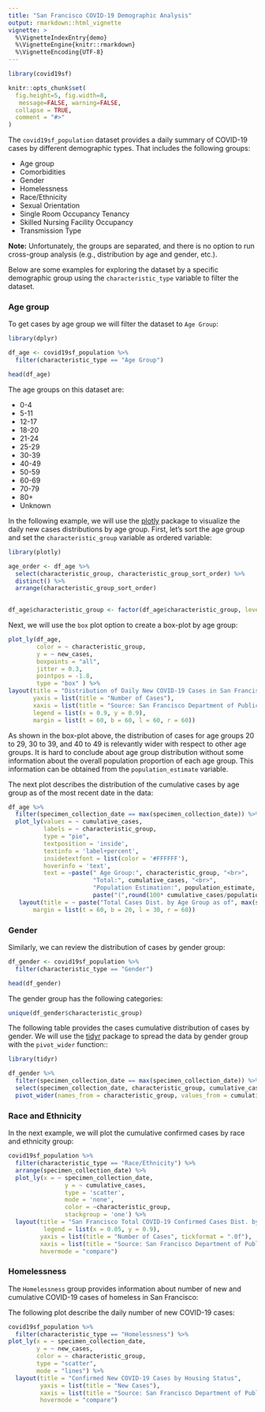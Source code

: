 ```yaml
---
title: "San Francisco COVID-19 Demographic Analysis"
output: rmarkdown::html_vignette
vignette: >
  %\VignetteIndexEntry{demo}
  %\VignetteEngine{knitr::rmarkdown}
  %\VignetteEncoding{UTF-8}
---
```


```r
library(covid19sf)

knitr::opts_chunk$set(
  fig.height=5, fig.width=8,
   message=FALSE, warning=FALSE,
  collapse = TRUE,
  comment = "#>"
)
```


The `covid19sf_population` dataset provides a daily summary of COVID-19 cases by different demographic types. That includes the following groups:

* Age group
* Comorbidities
* Gender
* Homelessness
* Race/Ethnicity
* Sexual Orientation
* Single Room Occupancy Tenancy
* Skilled Nursing Facility Occupancy
* Transmission Type

**Note:** Unfortunately, the groups are separated, and there is no option to run cross-group analysis (e.g., distribution by age and gender, etc.). 

Below are some examples for exploring the dataset by a specific demographic group using the `characteristic_type` variable to filter the dataset.

### Age group

To get cases by age group we will filter the dataset to `Age Group`:

```r
library(dplyr)

df_age <- covid19sf_population %>%
  filter(characteristic_type == "Age Group")

head(df_age)
```
The age groups on this dataset are:


* 0-4  
* 5-11
* 12-17
* 18-20
* 21-24
* 25-29
* 30-39 
* 40-49
* 50-59
* 60-69
* 70-79
* 80+
* Unknown

In the following example, we will use the [plotly](https://plotly.com/r/) package to visualize the daily new cases distributions by age group. First, let's sort the age group and set the `characteristic_group` variable as ordered variable:


```r
library(plotly)

age_order <- df_age %>% 
  select(characteristic_group, characteristic_group_sort_order) %>%
  distinct() %>%
  arrange(characteristic_group_sort_order)
  

df_age$characteristic_group <- factor(df_age$characteristic_group, levels = age_order$characteristic_group)
```

Next, we will use the `box` plot option to create a box-plot by age group:

```r
plot_ly(df_age, 
        color = ~ characteristic_group, 
        y = ~ new_cases, 
        boxpoints = "all", 
        jitter = 0.3,
        pointpos = -1.8,
        type = "box" ) %>%
layout(title = "Distribution of Daily New COVID-19 Cases in San Francisco by Age Group",
       yaxis = list(title = "Number of Cases"),
       xaxis = list(title = "Source: San Francisco Department of Public Health"),
       legend = list(x = 0.9, y = 0.9),
       margin = list(t = 60, b = 60, l = 60, r = 60))
```

As shown in the box-plot above, the distribution of cases for age groups 20 to 29, 30 to 39, and 40 to 49 is relevantly wider with respect to other age groups. It is hard to conclude about age group distribution without some information about the overall population proportion of each age group. This information can be obtained from the `population_estimate` variable.

The next plot describes the distribution of the cumulative cases by age group as of the most recent date in the data:

```r
df_age %>% 
  filter(specimen_collection_date == max(specimen_collection_date)) %>%
  plot_ly(values = ~ cumulative_cases, 
          labels = ~ characteristic_group, 
          type = "pie",
          textposition = 'inside',
          textinfo = 'label+percent',
          insidetextfont = list(color = '#FFFFFF'),
          hoverinfo = 'text',
          text = ~paste(" Age Group:", characteristic_group, "<br>",
                        "Total:", cumulative_cases, "<br>",
                        "Population Estimation:", population_estimate, 
                        paste("(",round(100* cumulative_cases/population_estimate, 1) ,"%)", sep = ""))) %>%
   layout(title = ~ paste("Total Cases Dist. by Age Group as of", max(specimen_collection_date)),
       margin = list(t = 60, b = 20, l = 30, r = 60))
```

### Gender

Similarly, we can review the distribution of cases by gender group:

```r
df_gender <- covid19sf_population %>%
  filter(characteristic_type == "Gender")

head(df_gender)
```
The gender group has the following categories:

``` r
unique(df_gender$characteristic_group)

```


The following table provides the cases cumulative distribution of cases by gender. We will use the [tidyr](https://tidyr.tidyverse.org/) package to spread the data by gender group with the `pivot_wider` function::

```r
library(tidyr)

df_gender %>% 
  filter(specimen_collection_date == max(specimen_collection_date)) %>%
  select(specimen_collection_date, characteristic_group, cumulative_cases) %>%
  pivot_wider(names_from = characteristic_group, values_from = cumulative_cases)
```


### Race and Ethnicity

In the next example, we will plot the cumulative confirmed cases by race and ethnicity group:

```r


covid19sf_population %>%
  filter(characteristic_type == "Race/Ethnicity") %>%
  arrange(specimen_collection_date) %>%
  plot_ly(x = ~ specimen_collection_date, 
                y = ~ cumulative_cases, 
                type = 'scatter', 
                mode = 'none', 
                color = ~characteristic_group,
                stackgroup = 'one') %>%
  layout(title = "San Francisco Total COVID-19 Confirmed Cases Dist. by Race and Ethnicity",
          legend = list(x = 0.05, y = 0.9),
         yaxis = list(title = "Number of Cases", tickformat = ".0f"),
         xaxis = list(title = "Source: San Francisco Department of Public Health"),
         hovermode = "compare")
```


### Homelessness

The `Homelessness` group provides information about number of new and cumulative COVID-19 cases of homeless in San Francisco:


The following plot describe the daily number of new COVID-19 cases:

```r
covid19sf_population %>%
  filter(characteristic_type == "Homelessness") %>%
plot_ly(x = ~ specimen_collection_date,
        y = ~ new_cases,
        color = ~ characteristic_group,
        type = "scatter",
        mode = "lines") %>%
  layout(title = "Confirmed New COVID-19 Cases by Housing Status",
         yaxis = list(title = "New Cases"),
         xaxis = list(title = "Source: San Francisco Department of Public Health"),
         hovermode = "compare")
```

